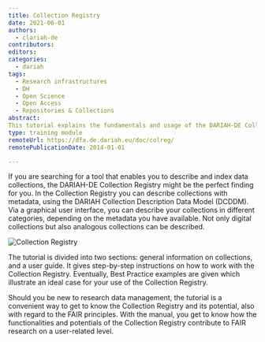 ```yaml
---
title: Collection Registry
date: 2021-06-01
authors:
  - clariah-de
contributors:
editors:
categories:
  - dariah
tags:
  - Research infrastructures
  - DH
  - Open Science
  - Open Access
  - Repositories & Collections
abstract:
This tutorial explains the fundamentals and usage of the DARIAH-DE Collection Registry, a tool which allows you to describe and index data collections. The manual gives an overview of the usability and functionalities of the Collection Registry and introduces Best Practice recommendations.
type: training module
remoteUrl: https://dfa.de.dariah.eu/doc/colreg/
remotePublicationDate: 2014-01-01

---
```


If you are searching for a tool that enables you to describe and index data collections, the DARIAH-DE Collection Registry might be the perfect finding for you. In the Collection Registry you can describe collections with metadata, using the DARIAH Collection Description Data Model (DCDDM). Via a graphical user interface, you can describe your collections in different categories, depending on the metadata you have available.
Not only digital collections but also analogous collections can be described.

![Collection Registry](images/ColReg1.jpg)

The tutorial is divided into two sections: general information on collections, and a user guide. It gives step-by-step instructions on how to work with the Collection Registry. Eventually, Best Practice examples are given which illustrate an ideal case for your use of the Collection Registry.

Should you be new to research data management, the tutorial is a convenient way to get to know the Collection Registry and its potential, also with regard to the FAIR principles. With the manual, you get to know how the functionalities and potentials of the Collection Registry contribute to FAIR research on a user-related level.

<CTA
  title="Interested in learning more?"
  subtitle="Go to the DARIAH-DE Collection Registry Manual"
  url="https://dfa.de.dariah.eu/doc/colreg/#"
/>

